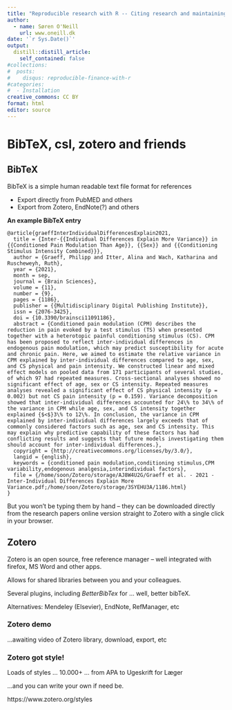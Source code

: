 ```yaml
---
title: "Reproducible research with R -- Citing research and maintaining a bibliography"
author:
  - name: Søren O'Neill
    url: www.oneill.dk
date: '`r Sys.Date()`'
output:
  distill::distill_article:
    self_contained: false
#collections:
#  posts:
#    disqus: reproducible-finance-with-r
#categories:
#  - Installation
creative_commons: CC BY
format: html
editor: source
---
```


# BibTeX, csl, zotero and friends

<!-- -->

## BibTeX

BibTeX is a simple human readable text file format for references

* Export directly from PubMED and others
* Export from Zotero, EndNote(?) and others

**An example BibTeX entry**

```
@article{graeffInterIndividualDifferencesExplain2021,
  title = {Inter-{{Individual Differences Explain More Variance}} in {{Conditioned Pain Modulation Than Age}}, {{Sex}} and {{Conditioning Stimulus Intensity Combined}}},
  author = {Graeff, Philipp and Itter, Alina and Wach, Katharina and Ruscheweyh, Ruth},
  year = {2021},
  month = sep,
  journal = {Brain Sciences},
  volume = {11},
  number = {9},
  pages = {1186},
  publisher = {{Multidisciplinary Digital Publishing Institute}},
  issn = {2076-3425},
  doi = {10.3390/brainsci11091186},
  abstract = {Conditioned pain modulation (CPM) describes the reduction in pain evoked by a test stimulus (TS) when presented together with a heterotopic painful conditioning stimulus (CS). CPM has been proposed to reflect inter-individual differences in endogenous pain modulation, which may predict susceptibility for acute and chronic pain. Here, we aimed to estimate the relative variance in CPM explained by inter-individual differences compared to age, sex, and CS physical and pain intensity. We constructed linear and mixed effect models on pooled data from 171 participants of several studies, of which 97 had repeated measures. Cross-sectional analyses showed no significant effect of age, sex or CS intensity. Repeated measures analyses revealed a significant effect of CS physical intensity (p = 0.002) but not CS pain intensity (p = 0.159). Variance decomposition showed that inter-individual differences accounted for 24\% to 34\% of the variance in CPM while age, sex, and CS intensity together explained {$<$}3\% to 12\%. In conclusion, the variance in CPM explained by inter-individual differences largely exceeds that of commonly considered factors such as age, sex and CS intensity. This may explain why predictive capability of these factors has had conflicting results and suggests that future models investigating them should account for inter-individual differences.},
  copyright = {http://creativecommons.org/licenses/by/3.0/},
  langid = {english},
  keywords = {conditioned pain modulation,conditioning stimulus,CPM variability,endogenous analgesia,interindividual factors},
  file = {/home/soon/Zotero/storage/AJ8W4U2G/Graeff et al. - 2021 - Inter-Individual Differences Explain More Variance.pdf;/home/soon/Zotero/storage/3SYEHU3A/1186.html}
}
```

But you won't be typing them by hand -- they can be downloaded directly from the research papers online version straight to Zotero with a single click in your browser.

## Zotero

Zotero is an open source, free reference manager -- well integrated with firefox, MS Word and other apps.

Allows for shared libraries between you and your colleagues.

Several plugins, including _BetterBibTex_ for ... well, better bibTeX.

Alternatives: Mendeley (Elsevier), EndNote, RefManager, etc

### Zotero demo

...awaiting video of Zotero library, download, export, etc

### Zotero got style!

Loads of styles ... 10.000+ ... from APA to Ugeskrift for Læger

...and you can write your own if need be.

https://www.zotero.org/styles

    
<script src="https://giscus.app/client.js"
        data-repo="sorenoneill/r4phd"
        data-repo-id="R_kgDOJ9etDQ"
        data-category="Announcements"
        data-category-id="DIC_kwDOJ9etDc4CYApF"
        data-mapping="pathname"
        data-strict="0"
        data-reactions-enabled="0"
        data-emit-metadata="0"
        data-input-position="bottom"
        data-theme="cobalt"
        data-lang="en"
        crossorigin="anonymous"
        async>
</script>
